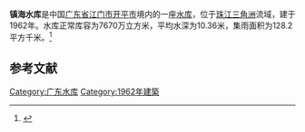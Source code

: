 {{Infobox Reservoir 
|name = 镇海水库
|nickname = 
|image = 
|image_caption = 
|map = 
|map_caption = 
|pushpin_map = 
|pushpin_map_caption = 
|code = 
|class = 
|location_of_reservoir = [[广东省|广东省]][[江门市|江门市]][[开平市|开平市]]
|location_of_dam = 
|inflow = 
|outflow = 
|catchment_area = 128.2
|reservoir_area = 
|mean_depth = 10.36
|maximum_depth = 
|flood_level = 
|normal_water_level = 
|dead_water_level = 
|water_quality = 
|island = 
|maximum_storage_capacity = 
|normal_storage_capacity = 7670万
|dead_storage_capacity = 
|type_of_dam = 
|elevation_of_dam = 
|height_of_dam = 
|length_of_dam = 
|width_of_dam = 
|installed_capacity = 
|irrigated_area =
|start = 
|complete = 1962年
|cost = 
|emigrate = 
|latd = 
|latm = 
|lats = 
|latNS = 
|longd = 
|longm = 
|longs = 
|longEW = 
|website = 
|footnotes = 
}}
'''镇海水库'''是中国[[广东省|广东省]][[江门市|江门市]][[开平市|开平市]]境内的一座[[水库|水库]]，位于[[珠江三角洲|珠江三角洲]]流域，建于1962年。水库正常库容为7670万立方米，平均水深为10.36米，集雨面积为128.2平方千米。<ref>{{cite web|url=http://brim.ihb.ac.cn/12/CN/12.asp|title=中国大中型水库基本特征数据库|work=中国生物多样性信息系统内陆水体生物学分部|deadurl=yes|archiveurl=https://web.archive.org/web/20120402061833/http://brim.ihb.ac.cn/12/CN/12.asp|archivedate=2012-04-02}}</ref>
== 参考文献 ==
{{Reflist}}

{{广东小作品}}

[[Category:广东水库|Category:广东水库]]
[[Category:1962年建築|Category:1962年建築]]